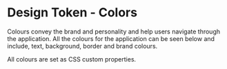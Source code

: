 
<Meta title="DESIGN TOKENS/Colors" />

# Design Token - Colors

Colours convey the brand and personality and help users navigate through the application. All the colours for the application can be seen below and include, text, background, border and brand colours.

All colours are set as CSS custom properties.

<Preview>
  <Story name="Colors">
    <ColorList heading="Blue" colors={['blue', 'blue-medium', 'blue-light']} />
    <ColorList heading="Green" colors={['green', 'green-medium', 'green-light']} />
    <ColorList
      heading="Sky Blue"
      colors={['skyblue', 'skyblue-medium', 'skyblue-light']}
    />
    <ColorList
      heading="Fresh Green"
      colors={['freshgreen', 'freshgreen-medium', 'freshgreen-light']}
    />
    <ColorList
      heading="Spicy Red"
      colors={['spicyred', 'spicyred-medium', 'spicyred-light']}
    />
    <ColorList
      heading="Zesty Orange"
      colors={['zestyorange', 'zestyorange-medium', 'zestyorange-light']}
    />
    <ColorList
      heading="Shades"
      colors={['grey', 'grey-medium', 'grey-light', 'grey-xlight']}
    />
  </Story>
</Preview>
